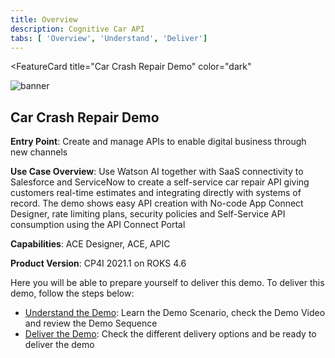 ```yaml
---
title: Overview
description: Cognitive Car API
tabs: [ 'Overview', 'Understand', 'Deliver']
---
```



<FeatureCard
  title="Car Crash Repair Demo"
  color="dark"
  >

![banner](images/car-repair.jpg)

</FeatureCard>

## Car Crash Repair Demo

**Entry Point**: Create and manage APIs to enable digital business through new channels

**Use Case Overview**: Use Watson AI together with SaaS connectivity to Salesforce and ServiceNow to create a self-service car repair API giving customers real-time estimates and integrating directly with systems of record. The demo shows easy API creation with No-code App Connect Designer, rate limiting plans, security policies and Self-Service API consumption using the API Connect Portal

**Capabilities**: ACE Designer, ACE, APIC

**Product Version**: CP4I 2021.1 on ROKS 4.6

Here you will be able to prepare yourself to deliver this demo. To deliver this demo, follow the steps below:

- [Understand the Demo](/salesdemos/carrepair-new/understand): Learn the Demo Scenario, check the Demo Video and review the Demo Sequence
- [Deliver the Demo](/salesdemos/carrepair-new/deliver): Check the different delivery options and be ready to deliver the demo
